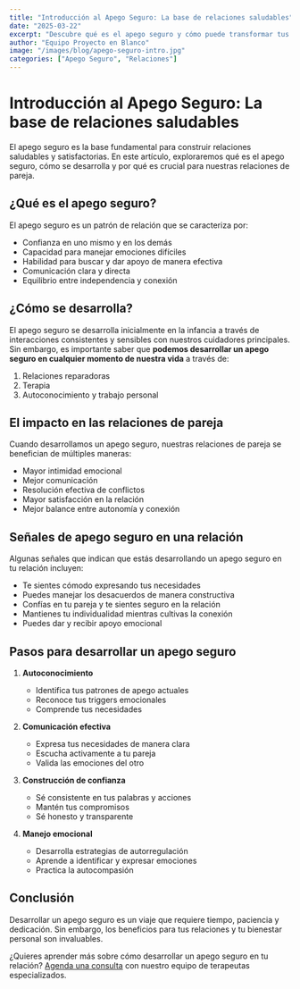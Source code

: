 ```yaml
---
title: "Introducción al Apego Seguro: La base de relaciones saludables"
date: "2025-03-22"
excerpt: "Descubre qué es el apego seguro y cómo puede transformar tus relaciones de pareja."
author: "Equipo Proyecto en Blanco"
image: "/images/blog/apego-seguro-intro.jpg"
categories: ["Apego Seguro", "Relaciones"]
---
```


# Introducción al Apego Seguro: La base de relaciones saludables

El apego seguro es la base fundamental para construir relaciones saludables y satisfactorias. En este artículo, exploraremos qué es el apego seguro, cómo se desarrolla y por qué es crucial para nuestras relaciones de pareja.

## ¿Qué es el apego seguro?

El apego seguro es un patrón de relación que se caracteriza por:

- Confianza en uno mismo y en los demás
- Capacidad para manejar emociones difíciles
- Habilidad para buscar y dar apoyo de manera efectiva
- Comunicación clara y directa
- Equilibrio entre independencia y conexión

## ¿Cómo se desarrolla?

El apego seguro se desarrolla inicialmente en la infancia a través de interacciones consistentes y sensibles con nuestros cuidadores principales. Sin embargo, es importante saber que **podemos desarrollar un apego seguro en cualquier momento de nuestra vida** a través de:

1. Relaciones reparadoras
2. Terapia
3. Autoconocimiento y trabajo personal

## El impacto en las relaciones de pareja

Cuando desarrollamos un apego seguro, nuestras relaciones de pareja se benefician de múltiples maneras:

- Mayor intimidad emocional
- Mejor comunicación
- Resolución efectiva de conflictos
- Mayor satisfacción en la relación
- Mejor balance entre autonomía y conexión

## Señales de apego seguro en una relación

Algunas señales que indican que estás desarrollando un apego seguro en tu relación incluyen:

- Te sientes cómodo expresando tus necesidades
- Puedes manejar los desacuerdos de manera constructiva
- Confías en tu pareja y te sientes seguro en la relación
- Mantienes tu individualidad mientras cultivas la conexión
- Puedes dar y recibir apoyo emocional

## Pasos para desarrollar un apego seguro

1. **Autoconocimiento**
   - Identifica tus patrones de apego actuales
   - Reconoce tus triggers emocionales
   - Comprende tus necesidades

2. **Comunicación efectiva**
   - Expresa tus necesidades de manera clara
   - Escucha activamente a tu pareja
   - Valida las emociones del otro

3. **Construcción de confianza**
   - Sé consistente en tus palabras y acciones
   - Mantén tus compromisos
   - Sé honesto y transparente

4. **Manejo emocional**
   - Desarrolla estrategias de autorregulación
   - Aprende a identificar y expresar emociones
   - Practica la autocompasión

## Conclusión

Desarrollar un apego seguro es un viaje que requiere tiempo, paciencia y dedicación. Sin embargo, los beneficios para tus relaciones y tu bienestar personal son invaluables.

¿Quieres aprender más sobre cómo desarrollar un apego seguro en tu relación? [Agenda una consulta](/servicios) con nuestro equipo de terapeutas especializados.
